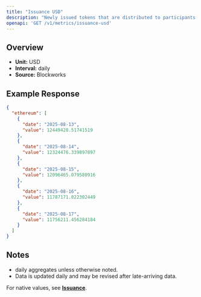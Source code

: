 ```yaml
---
title: "Issuance USD"
description: "Newly issued tokens that are distributed to participants (such as validators, miners, or stakers) as compensation for participating in consensus."
openapi: 'GET /v1/metrics/issuance-usd'
---
```


## Overview

- **Unit:** USD
- **Interval:** daily
- **Source:** Blockworks

## Example Response

```json
{
  "ethereum": [
    {
      "date": "2025-08-13",
      "value": 12449428.51741519
    },
    {
      "date": "2025-08-14",
      "value": 12324476.339897897
    },
    {
      "date": "2025-08-15",
      "value": 12096465.079580916
    },
    {
      "date": "2025-08-16",
      "value": 11787171.022302449
    },
    {
      "date": "2025-08-17",
      "value": 11756211.456284184
    }
  ]
}
```

## Notes
- daily aggregates unless otherwise noted.
- Data is updated daily and may be revised after late-arriving data.


<Note>For native values, see **[Issuance](./issuance)**.</Note>